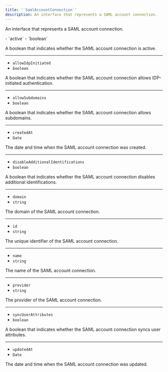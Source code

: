 ```yaml
---
title: '`SamlAccountConnection`'
description: An interface that represents a SAML account connection.
---
```


An interface that represents a SAML account connection.

<Properties>
  - `active`
  - `boolean`

  A boolean that indicates whether the SAML account connection is active.

  ---

  - `allowIdpInitiated`
  - `boolean`

  A boolean that indicates whether the SAML account connection allows IDP-initiated authentication.

  ---

  - `allowSubdomains`
  - `boolean`

  A boolean that indicates whether the SAML account connection allows subdomains.

  ---

  - `createdAt`
  - `Date`

  The date and time when the SAML account connection was created.

  ---

  - `disableAdditionalIdentifications`
  - `boolean`

  A boolean that indicates whether the SAML account connection disables additional identifications.

  ---

  - `domain`
  - `string`

  The domain of the SAML account connection.

  ---

  - `id`
  - `string`

  The unique identifier of the SAML account connection.

  ---

  - `name`
  - `string`

  The name of the SAML account connection.

  ---

  - `provider`
  - `string`

  The provider of the SAML account connection.

  ---

  - `syncUserAttributes`
  - `boolean`

  A boolean that indicates whether the SAML account connection syncs user attributes.

  ---

  - `updatedAt`
  - `Date`

  The date and time when the SAML account connection was updated.
</Properties>
